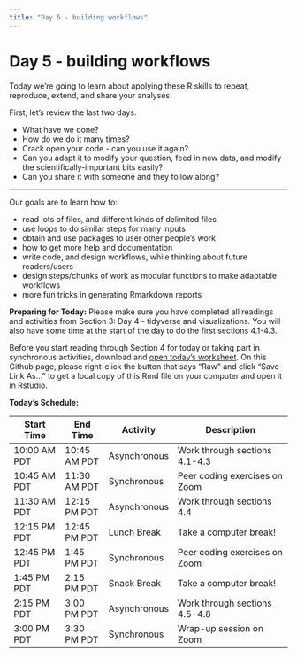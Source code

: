 ```yaml
---
title: "Day 5 - building workflows"
---
```


# Day 5 - building workflows

Today we're going to learn about applying these R 
skills to 
repeat, reproduce, extend, and share your analyses.

First, let's review the last two days.

<!-- exercise -->

- What have we done?
- How do we do it many times?
- Crack open your code - can you use it again?
- Can you adapt it to modify your question, 
  feed in new data, and modify the
  scientifically-important bits easily?
- Can you share it with someone and they follow
  along?

---

Our goals are to learn how to:

- read lots of files, and different kinds of delimited files
- use loops to do similar steps for many inputs
- obtain and use packages to user other people's work
- how to get more help and documentation
- write code, and design workflows, while thinking about future readers/users
- design steps/chunks of work as modular functions to make adaptable workflows
- more fun tricks in generating Rmarkdown reports

**Preparing for Today:**
Please make sure you have completed all readings and activities from Section 3: Day 4 - tidyverse and visualizations. You will also have some time at the start of the day to do the first sections 4.1-4.3.

Before you start reading through Section 4 for today or taking part in synchronous activities, download and [open today's worksheet](https://github.com/darachm/dll-r/blob/main/worksheets/dll-r_Day5_Lab.Rmd). On this Github page, please right-click the button that says "Raw" and click "Save Link As..." to get a local copy of this Rmd file on your computer and open it in Rstudio.

**Today's Schedule:**

|   Start Time  |   End Time  |   Activity    |          Description          |
| ------------- | ----------- | ------------- | ----------------------------- |
| 10:00 AM PDT  | 10:45 AM PDT| Asynchronous  | Work through sections 4.1-4.3 |
| 10:45 AM PDT  | 11:30 AM PDT| Synchronous   | Peer coding exercises on Zoom |
| 11:30 AM PDT  | 12:15 PM PDT| Asynchronous  | Work through sections 4.4     |
| 12:15 PM PDT  | 12:45 PM PDT| Lunch Break   | Take a computer break!        |
| 12:45 PM PDT  | 1:45 PM PDT | Synchronous   | Peer coding exercises on Zoom |
| 1:45 PM PDT   | 2:15 PM PDT | Snack Break   | Take a computer break!        |
| 2:15 PM PDT   | 3:00 PM PDT | Asynchronous  | Work through sections 4.5-4.8 |
| 3:00 PM PDT   | 3:30 PM PDT | Synchronous   | Wrap-up session on Zoom       |
